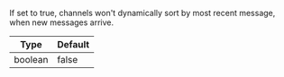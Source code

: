 If set to true, channels won't dynamically sort by most recent message, when new messages arrive.

| Type | Default |
| - | - |
| boolean | false |
